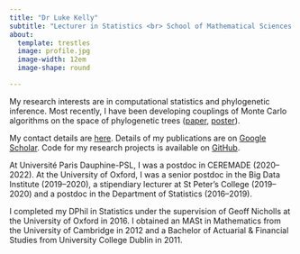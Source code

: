 ```yaml
---
title: "Dr Luke Kelly"
subtitle: "Lecturer in Statistics <br> School of Mathematical Sciences <br> University College Cork"
about:
  template: trestles
  image: profile.jpg
  image-width: 12em
  image-shape: round

---
```


My research interests are in computational statistics and phylogenetic inference. Most recently, I have been developing couplings of Monte Carlo algorithms on the space of phylogenetic trees ([paper](https://arxiv.org/abs/2108.13328), [poster](https://github.com/lukejkelly/Poster/blob/master/poster.pdf)).

My contact details are [here](https://www.ucc.ie/en/matsci/people/). Details of my publications are on [Google Scholar](https://scholar.google.co.uk/citations?user=bZ3L-mkAAAAJ&sortby=pubdate). Code for my research projects is available on [GitHub](https://github.com/lukejkelly).

At Université Paris Dauphine-PSL, I was a postdoc in CEREMADE (2020--2022).
At the University of Oxford, I was a senior postdoc in the Big Data Institute (2019--2020), a stipendiary lecturer at St Peter's College (2019--2020) and a postdoc in the Department of Statistics (2016--2019).

I completed my DPhil in Statistics under the supervision of Geoff Nicholls at the University of Oxford in 2016. I obtained an MASt in Mathematics from the University of Cambridge in 2012 and a Bachelor of Actuarial & Financial Studies from University College Dublin in 2011.

